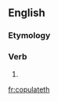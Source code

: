 ==English==

===Etymology===
{{suffix|copulate|eth|lang=en}}

===Verb===
{{head|en|verb form}}

# {{en-archaic third-person singular of|copulate}}

[[fr:copulateth]]